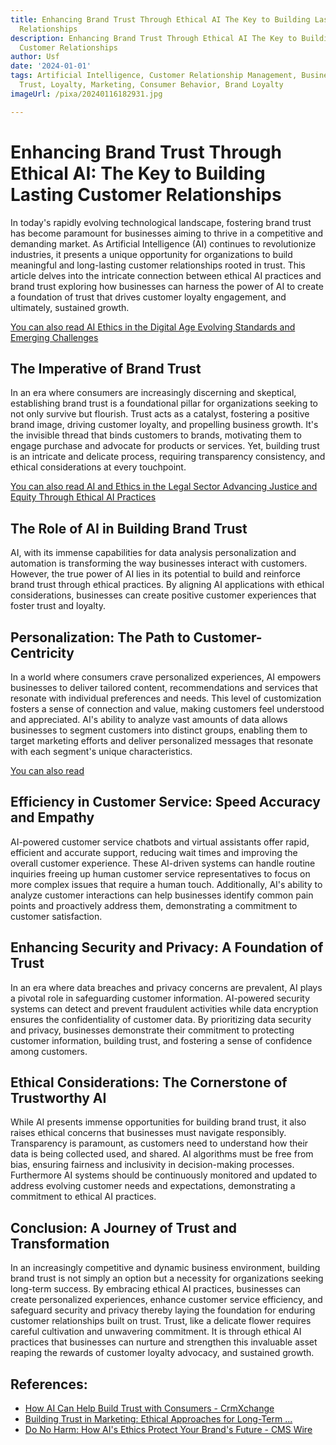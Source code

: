 ```yaml
---
title: Enhancing Brand Trust Through Ethical AI The Key to Building Lasting Customer
  Relationships
description: Enhancing Brand Trust Through Ethical AI The Key to Building Lasting
  Customer Relationships
author: Usf
date: '2024-01-01'
tags: Artificial Intelligence, Customer Relationship Management, Business Ethics,
  Trust, Loyalty, Marketing, Consumer Behavior, Brand Loyalty
imageUrl: /pixa/20240116182931.jpg

---
```

# Enhancing Brand Trust Through Ethical AI: The Key to Building Lasting Customer Relationships

In today's rapidly evolving technological landscape, fostering brand trust  has become paramount  for  businesses aiming to thrive  in  a competitive and demanding market. As Artificial Intelligence (AI) continues to revolutionize industries, it  presents  a unique opportunity for organizations to build meaningful and long-lasting customer relationships rooted in trust. This article delves into the intricate connection between ethical AI practices and brand trust exploring how businesses can harness the power  of AI to create  a  foundation of trust that drives customer loyalty engagement, and ultimately, sustained growth.

[You can also read AI Ethics in the Digital Age Evolving Standards  and Emerging Challenges](AI%20Ethics%20in%20the%20Digital%20Age%20Evolving%20Standards%20and%20Emerging%20Challenges)


## The Imperative of Brand Trust

In an era where consumers are increasingly discerning and skeptical, establishing brand trust is a foundational pillar  for organizations seeking to not only survive but flourish. Trust  acts as  a catalyst, fostering a positive brand image, driving customer loyalty, and propelling business growth. It's the invisible thread that  binds customers to brands,  motivating them to engage purchase and  advocate for  products or services. Yet, building trust is  an intricate and delicate  process, requiring transparency consistency, and ethical considerations at every touchpoint.

[You can also  read AI and Ethics  in the Legal Sector  Advancing Justice  and Equity Through Ethical AI Practices](AI%20and%20Ethics%20in%20the%20Legal%20Sector%20Advancing%20Justice%20and%20Equity%20Through%20Ethical%20AI%20Practices)


## The Role of AI in Building Brand Trust

AI, with its immense capabilities for data analysis personalization and automation is transforming the way businesses interact with customers. However, the true power of  AI lies  in its potential to build and reinforce brand trust through  ethical practices. By aligning AI applications with  ethical considerations, businesses can create positive customer experiences that foster trust and  loyalty.

## Personalization: The Path to Customer-Centricity

In a world where consumers crave  personalized experiences, AI empowers  businesses to deliver tailored content, recommendations  and services that resonate with individual preferences and needs. This level of customization fosters a sense of  connection and value,  making customers feel understood and appreciated.  AI's ability to analyze vast amounts of data allows businesses to segment  customers into distinct groups, enabling them  to target marketing efforts and deliver personalized messages that resonate with each segment's unique characteristics.

[You can  also read ]()


##  Efficiency in Customer Service: Speed  Accuracy  and Empathy

AI-powered customer service chatbots and virtual assistants offer rapid, efficient and accurate support, reducing wait  times and  improving the overall customer experience. These AI-driven systems can  handle routine inquiries freeing up human customer service representatives  to focus on more complex issues that require a human touch. Additionally, AI's ability  to analyze customer interactions can help businesses  identify common pain  points and  proactively address them, demonstrating a commitment  to customer  satisfaction.

## Enhancing Security and Privacy: A Foundation of Trust

In  an era where  data breaches and privacy concerns are prevalent, AI plays  a pivotal role  in safeguarding customer information. AI-powered  security systems can detect and prevent fraudulent activities while data  encryption ensures the confidentiality of  customer  data. By prioritizing data security and privacy, businesses demonstrate their commitment to protecting customer information, building trust, and fostering a sense of confidence among customers.

## Ethical Considerations: The Cornerstone of Trustworthy AI

While AI presents immense opportunities for building brand trust, it also raises ethical concerns that businesses must  navigate responsibly. Transparency is paramount, as customers need to understand how their data is being collected used, and  shared.  AI  algorithms must be free from bias, ensuring fairness and inclusivity in decision-making processes. Furthermore AI systems should be continuously monitored and updated to address evolving  customer needs and  expectations, demonstrating a commitment to ethical  AI practices.

## Conclusion: A Journey of Trust and Transformation

In an increasingly competitive and dynamic business environment, building brand trust is not simply an option but a necessity for organizations seeking long-term success. By embracing ethical  AI practices, businesses can create personalized experiences, enhance customer service efficiency, and safeguard security and privacy thereby laying the foundation for enduring customer relationships built on trust. Trust, like a delicate flower requires careful cultivation and unwavering commitment. It is through ethical  AI practices that businesses can nurture and strengthen this invaluable asset reaping the rewards of customer loyalty advocacy, and sustained growth.

## References:
- [How AI Can Help Build Trust with Consumers - CrmXchange](https://www.crmxchange.com/column/ai_agents/katie_piercemay2023.asp)
- [Building Trust in Marketing: Ethical Approaches for Long-Term ...](https://www.linkedin.com/pulse/building-trust-marketing-ethical-approaches-long-term-ds-vignesh)
- [Do No Harm: How AI's Ethics Protect Your Brand's Future - CMS Wire](https://www.cmswire.com/digital-marketing/ethical-ai-principles-balancing-ai-risk-and-reward-for-brands-customers/)
